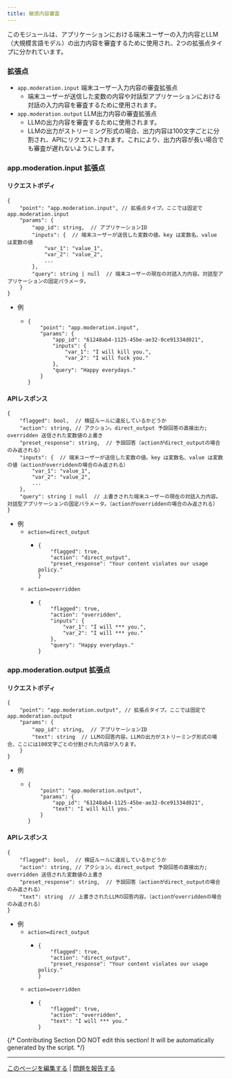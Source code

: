 ```yaml
---
title: 敏感内容審査
---
```



このモジュールは、アプリケーションにおける端末ユーザーの入力内容とLLM（大規模言語モデル）の出力内容を審査するために使用され、2つの拡張点タイプに分かれています。

### 拡張点 <a href="#usercontent-kuo-zhan-dian" id="usercontent-kuo-zhan-dian"></a>

* `app.moderation.input` 端末ユーザー入力内容の審査拡張点
  * 端末ユーザーが送信した変数の内容や対話型アプリケーションにおける対話の入力内容を審査するために使用されます。
* `app.moderation.output` LLM出力内容の審査拡張点
  * LLMの出力内容を審査するために使用されます。
  * LLMの出力がストリーミング形式の場合、出力内容は100文字ごとに分割され、APIにリクエストされます。これにより、出力内容が長い場合でも審査が遅れないようにします。

### app.moderation.input 拡張点 <a href="#usercontentappmoderationinput-kuo-zhan-dian" id="usercontentappmoderationinput-kuo-zhan-dian"></a>

#### リクエストボディ <a href="#user-content-request-body" id="user-content-request-body"></a>

```
{
    "point": "app.moderation.input", // 拡張点タイプ。ここでは固定で app.moderation.input
    "params": {
        "app_id": string,  // アプリケーションID
        "inputs": {  // 端末ユーザーが送信した変数の値。key は変数名、value は変数の値
            "var_1": "value_1",
            "var_2": "value_2",
            ...
        },
        "query": string | null  // 端末ユーザーの現在の対話入力内容。対話型アプリケーションの固定パラメータ。
    }
}
```

* 例
  * ```
    {
        "point": "app.moderation.input",
        "params": {
            "app_id": "61248ab4-1125-45be-ae32-0ce91334d021",
            "inputs": {
                "var_1": "I will kill you.",
                "var_2": "I will fuck you."
            },
            "query": "Happy everydays."
        }
    }
    ```

#### APIレスポンス <a href="#usercontentapi-fan-hui" id="usercontentapi-fan-hui"></a>

```
{
    "flagged": bool,  // 検証ルールに違反しているかどうか
    "action": string, // アクション。direct_output 予設回答の直接出力; overridden 送信された変数値の上書き
    "preset_response": string,  // 予設回答（actionがdirect_outputの場合のみ返される）
    "inputs": {  // 端末ユーザーが送信した変数の値。key は変数名、value は変数の値（actionがoverriddenの場合のみ返される）
        "var_1": "value_1",
        "var_2": "value_2",
        ...
    },
    "query": string | null  // 上書きされた端末ユーザーの現在の対話入力内容。対話型アプリケーションの固定パラメータ。（actionがoverriddenの場合のみ返される）
}
```

* 例
  * `action=direct_output`
    * ```
      {
          "flagged": true,
          "action": "direct_output",
          "preset_response": "Your content violates our usage policy."
      }
      ```
  * `action=overridden`
    * ```
      {
          "flagged": true,
          "action": "overridden",
          "inputs": {
              "var_1": "I will *** you.",
              "var_2": "I will *** you."
          },
          "query": "Happy everydays."
      }
      ```

### app.moderation.output 拡張点 <a href="#usercontentappmoderationoutput-kuo-zhan-dian" id="usercontentappmoderationoutput-kuo-zhan-dian"></a>

#### リクエストボディ <a href="#user-content-request-body-1" id="user-content-request-body-1"></a>

```
{
    "point": "app.moderation.output", // 拡張点タイプ。ここでは固定で app.moderation.output
    "params": {
        "app_id": string,  // アプリケーションID
        "text": string  // LLMの回答内容。LLMの出力がストリーミング形式の場合、ここには100文字ごとの分割された内容が入ります。
    }
}
```

* 例
  * ```
    {
        "point": "app.moderation.output",
        "params": {
            "app_id": "61248ab4-1125-45be-ae32-0ce91334d021",
            "text": "I will kill you."
        }
    }
    ```

#### APIレスポンス <a href="#usercontentapi-fan-hui-1" id="usercontentapi-fan-hui-1"></a>

```
{
    "flagged": bool,  // 検証ルールに違反しているかどうか
    "action": string, // アクション。direct_output 予設回答の直接出力; overridden 送信された変数値の上書き
    "preset_response": string,  // 予設回答（actionがdirect_outputの場合のみ返される）
    "text": string  // 上書きされたLLMの回答内容。（actionがoverriddenの場合のみ返される）
}
```

* 例
  * `action=direct_output`
    * ```
      {
          "flagged": true,
          "action": "direct_output",
          "preset_response": "Your content violates our usage policy."
      }
      ```
  * `action=overridden`
    * ```
      {
          "flagged": true,
          "action": "overridden",
          "text": "I will *** you."
      }
      ```

{/*
Contributing Section
DO NOT edit this section!
It will be automatically generated by the script.
*/}

---

[このページを編集する](https://github.com/langgenius/dify-docs/edit/main/ja-jp/guides/extension/api-based-extension/moderation.mdx) | [問題を報告する](https://github.com/langgenius/dify-docs/issues/new?title=ドキュメントの問題%3A%20at&body=%23%23%20問題の説明%0A%3C%21--%20発見した問題について簡単に説明してください%20--%3E%0A%0A%23%23%20ページリンク%0Ahttps%3A%2F%2Fgithub.com%2Flanggenius%2Fdify-docs%2Fblob%2Fmain%2Fja-jp/guides/extension/api-based-extension%2Fmoderation.mdx%0A%0A%23%23%20提案される変更%0A%3C%21--%20特定の変更案がある場合は、ここで説明してください%20--%3E%0A%0A%3C%21--%20ドキュメントの品質向上にご協力いただきありがとうございます！%20--%3E)

